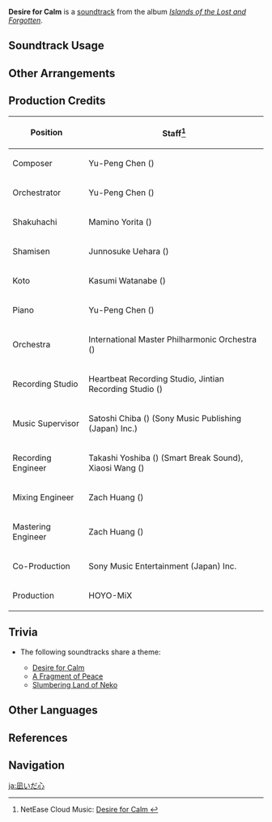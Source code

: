 {{Soundtrack Infobox
|image          = Islands of the Lost and Forgotten.png
|album          = Islands of the Lost and Forgotten
|disc           = 1
|number         = 14
|featured       =
|featured2      =
|featured3      =
|featured_disc  =
|featured_disc2 =
|featured_disc3 =
|youtube_id     = vXFiYTP_yS0
|youtube_time   = 1
|spotify_id     = 2K4vv6JxtTY6viZvdoz6ZW
|previous       = Mournful Whisperings
|next           = A Fragment of Peace
}}
'''Desire for Calm''' is a [[soundtrack]] from the album ''[[Islands of the Lost and Forgotten]]''.

==Soundtrack Usage==
{{Soundtrack Usage
|quest    = 
|location = Seirai Island
|domain   = 
}}

==Other Arrangements==
{{Files by Category Gallery|Media Using an Unreleased Arrangement of Desire for Calm Soundtrack}}

==Production Credits==
{| class="wikitable"
! Position
! Staff<ref>NetEase Cloud Music: [https://music.163.com/#/song?id=1937114237 Desire for Calm {{zh|平静的心绪}}]</ref>
|-
! Composer
| Yu-Peng Chen ({{zh|陈致逸}})
|-
! Orchestrator
| Yu-Peng Chen ({{zh|陈致逸}})
|-
! Shakuhachi
| Mamino Yorita ({{ja|寄田 真見乃}})
|-
! Shamisen
| Junnosuke Uehara ({{ja|上原 潤之助}})
|-
! Koto
| Kasumi Watanabe ({{ja|渡邊 香澄}})
|-
! Piano
| Yu-Peng Chen ({{zh|陈致逸}})
|-
! Orchestra
| International Master Philharmonic Orchestra ({{zh|国际首席爱乐乐团}})
|-
! Recording Studio
| Heartbeat Recording Studio, Jintian Recording Studio ({{zh|金田录音棚}})
|-
! Music Supervisor
| Satoshi Chiba ({{ja|千葉 智史}}) (Sony Music Publishing (Japan) Inc.)
|-
! Recording Engineer
| Takashi Yoshiba ({{ja|吉羽 貴史}}) (Smart Break Sound), Xiaosi Wang ({{zh|王小四}})
|-
! Mixing Engineer
| Zach Huang ({{zh|黄巍}})
|-
! Mastering Engineer
| Zach Huang ({{zh|黄巍}})
|-
! Co-Production
| Sony Music Entertainment (Japan) Inc.
|-
! Production
| HOYO-MiX
|}
<!--
==Gallery==
<gallery>
</gallery>
-->

==Trivia==
* <section begin="AsaseShrineTheme" />The following soundtracks share a theme:
** [[Desire for Calm]]
** [[A Fragment of Peace]]
** [[Slumbering Land of Neko]]<section end="AsaseShrineTheme" />

==Other Languages==
{{Other Languages
|en      = Desire for Calm
|zhs     = 平静的心绪
|zhs_rm  = Píngjìng de Xīnxù
|zhs_tl   = A Calm State of Mind
|ja      = 凪いだ心
|ja_rm   = Naida Kokoro
|ja_tl   = A Calm Heart
}}

==References==
{{Reflist}}

==Navigation==
{{Soundtrack Navbox|Islands of the Lost and Forgotten}}

[[ja:凪いだ心]]